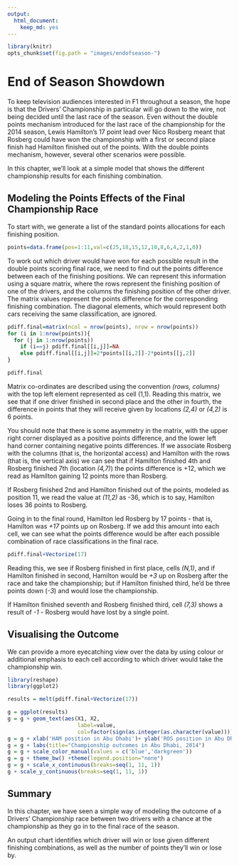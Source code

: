 ```yaml
---
output:
  html_document:
    keep_md: yes
---
```

```r
library(knitr)
opts_chunk$set(fig.path = "images/endofseason-")
```
# End of Season Showdown

To keep television audiences interested in F1 throughout a season, the hope is that the Drivers' Championship in particular will go down to the wire, not being decided until the last race of the season. Even without the double points mechanism introduced for the last race of the championship for the 2014 season, Lewis Hamilton's 17 point lead over Nico Rosberg meant that Rosberg could have won the championship with a first or second place finish had Hamilton finished out of the points. With the double points mechanism, however, several other scenarios were possible.

In this chapter, we'll look at a simple model that shows the different championship results for each finishing combination.

## Modeling the Points Effects of the Final Championship Race

To start with, we generate a list of the standard points allocations for each finishing position.

```r
points=data.frame(pos=1:11,val=c(25,18,15,12,10,8,6,4,2,1,0))
```

To work out which driver would have won for each possible result in the double points scoring final race, we need to find out the points difference between each of the finishing positions. We can represent this information using a square matrix, where the rows represent the finishing position of one of the drivers, and the columns the finishing position of the other driver. The matrix values represent the points difference for the corresponding finishing combination. The diagonal elements, which would represent both cars receiving the same classification, are ignored.


```r
pdiff.final=matrix(ncol = nrow(points), nrow = nrow(points))
for (i in 1:nrow(points)){
  for (j in 1:nrow(points))
    if (i==j) pdiff.final[[i,j]]=NA
    else pdiff.final[[i,j]]=2*points[[i,2]]-2*points[[j,2]]
}

pdiff.final
```

Matrix co-ordinates are described using the convention *(rows, columns)* with the top left element represented as cell (1,1). Reading this matrix, we see that if one driver finished in second place and the other in fourth, the difference in points that they will receive given by locations *(2,4)* or *(4,2)* is 6 points.

You should note that there is some asymmetry in the matrix, with the upper right corner displayed as a positive points difference, and the lower left hand corner containing negative points differences. If we associate Rosberg with the columns (that is, the horizontal access) and Hamilton with the rows (that is, the vertical axis) we can see that if Hamilton finished 4th and Rosberg finished 7th (location *(4,7)*) the points difference is +12, which we read as Hamilton gaining 12 points more than Rosberg.

If Rosberg finished 2nd and Hamilton finished out of the points, modeled as position 11, we read the value at *(11,2)* as -36, which is to say, Hamilton loses 36 points to Rosberg.

Going in to the final round, Hamilton led Rosberg by 17 points - that is, Hamilton was *+17* points up on Rosberg. If we add this amount into each cell, we can see what the points difference would be after each possible combination of race classifications in the final race.

```r
pdiff.final+Vectorize(17)
```

Reading this, we see if Rosberg finished in first place, cells *(N,1)*, and if Hamilton finished in second, Hamilton would be *+3* up on Rosberg after the race and take the championship; but if Hamilton finished third, he'd be three points down (*-3*) and would lose the championship.

If Hamilton finished seventh and Rosberg finished third, cell *(7,3)* shows a result of *-1* - Rosberg would have lost by a single point.

## Visualising the Outcome

We can provide a more eyecatching view over the data by using colour or additional emphasis to each cell according to which driver would take the championship win.

```r
library(reshape)
library(ggplot2)

results = melt(pdiff.final+Vectorize(17))

g = ggplot(results)
g = g + geom_text(aes(X1, X2,
                      label=value,
                      col=factor(sign(as.integer(as.character(value))))))
g = g + xlab('HAM position in Abu Dhabi')+ ylab('ROS position in Abu Dhabi')
g = g + labs(title="Championship outcomes in Abu Dhabi, 2014")
g = g + scale_color_manual(values = c('blue','darkgreen'))
g = g + theme_bw() +theme(legend.position="none")
g = g + scale_x_continuous(breaks=seq(1, 11, 1))
g + scale_y_continuous(breaks=seq(1, 11, 1))
```


## Summary

In this chapter, we have seen a simple way of modeling the outcome of a Drivers' Championship race between two drivers with a chance at the championship as they go in to the final race of the season.

An output chart identifies which driver will win or lose given different finishing combinations, as well as the number of points they'll win or lose by.